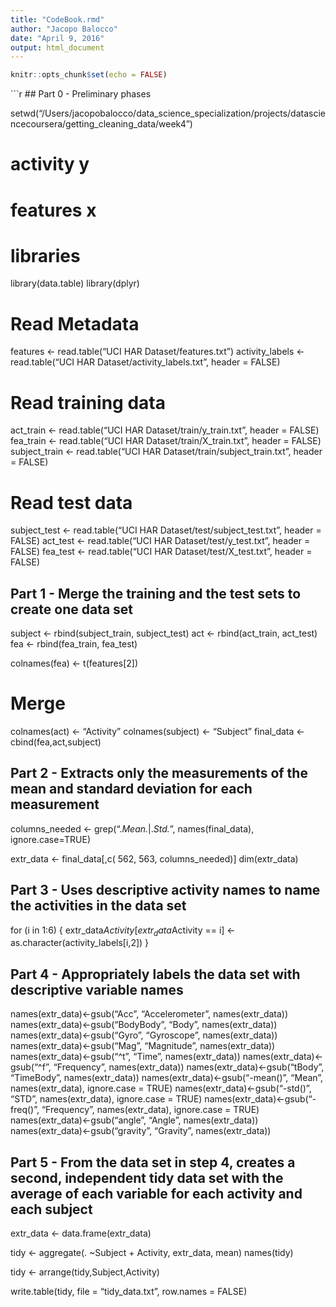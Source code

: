 ```yaml
---
title: "CodeBook.rmd"
author: "Jacopo Balocco"
date: "April 9, 2016"
output: html_document
---
```


```r
knitr::opts_chunk$set(echo = FALSE)
```


```r


## Part 0 - Preliminary phases

setwd("/Users/jacopobalocco/data_science_specialization/projects/datasciencecoursera/getting_cleaning_data/week4")

# activity y
# features x

# libraries
library(data.table)
library(dplyr)

# Read Metadata
features <- read.table("UCI HAR Dataset/features.txt")
activity_labels <- read.table("UCI HAR Dataset/activity_labels.txt", header = FALSE)

# Read training data
act_train <- read.table("UCI HAR Dataset/train/y_train.txt", header = FALSE)
fea_train <- read.table("UCI HAR Dataset/train/X_train.txt", header = FALSE)
subject_train <- read.table("UCI HAR Dataset/train/subject_train.txt", header = FALSE)

# Read test data
subject_test <- read.table("UCI HAR Dataset/test/subject_test.txt", header = FALSE)
act_test <- read.table("UCI HAR Dataset/test/y_test.txt", header = FALSE)
fea_test <- read.table("UCI HAR Dataset/test/X_test.txt", header = FALSE)


## Part 1 - Merge the training and the test sets to create one data set


subject <- rbind(subject_train, subject_test)
act <- rbind(act_train, act_test)
fea <- rbind(fea_train, fea_test)

colnames(fea) <- t(features[2])

# Merge
colnames(act) <- "Activity"
colnames(subject) <- "Subject"
final_data <- cbind(fea,act,subject)


## Part 2 - Extracts only the measurements of the mean and standard deviation for each measurement


columns_needed <- grep(".*Mean.*|.*Std.*", names(final_data), ignore.case=TRUE)


extr_data <- final_data[,c( 562, 563, columns_needed)]
dim(extr_data)


## Part 3 - Uses descriptive activity names to name the activities in the data set


for (i in 1:6)
        {
        extr_data$Activity[extr_data$Activity == i] <- as.character(activity_labels[i,2])
}



## Part 4 - Appropriately labels the data set with descriptive variable names


names(extr_data)<-gsub("Acc", "Accelerometer", names(extr_data))
names(extr_data)<-gsub("BodyBody", "Body", names(extr_data))
names(extr_data)<-gsub("Gyro", "Gyroscope", names(extr_data))
names(extr_data)<-gsub("Mag", "Magnitude", names(extr_data))
names(extr_data)<-gsub("^t", "Time", names(extr_data))
names(extr_data)<-gsub("^f", "Frequency", names(extr_data))
names(extr_data)<-gsub("tBody", "TimeBody", names(extr_data))
names(extr_data)<-gsub("-mean()", "Mean", names(extr_data), ignore.case = TRUE)
names(extr_data)<-gsub("-std()", "STD", names(extr_data), ignore.case = TRUE)
names(extr_data)<-gsub("-freq()", "Frequency", names(extr_data), ignore.case = TRUE)
names(extr_data)<-gsub("angle", "Angle", names(extr_data))
names(extr_data)<-gsub("gravity", "Gravity", names(extr_data))



## Part 5 - From the data set in step 4, creates a second, independent tidy data set with the average of each variable for each activity and each subject


extr_data <- data.frame(extr_data)

tidy <- aggregate(. ~Subject + Activity, extr_data, mean)
names(tidy)

tidy <- arrange(tidy,Subject,Activity)

write.table(tidy, file = "tidy_data.txt", row.names = FALSE)
